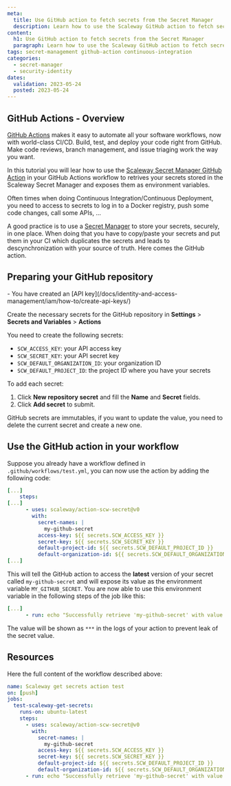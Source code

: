 ```yaml
---
meta:
  title: Use GitHub action to fetch secrets from the Secret Manager
  description: Learn how to use the Scaleway GitHub action to fetch secrets and exposes them as environment variables in your workflow
content:
  h1: Use GitHub action to fetch secrets from the Secret Manager
  paragraph: Learn how to use the Scaleway GitHub action to fetch secrets and exposes them as environment variables in your workflow
tags: secret-management github-action continuous-integration
categories:
  - secret-manager
  - security-identity
dates:
  validation: 2023-05-24
  posted: 2023-05-24
---
```


## GitHub Actions - Overview

[GitHub Actions](https://github.com/features/actions) makes it easy to automate all your software workflows, now with world-class CI/CD. Build, test, and deploy your code right from GitHub. Make code reviews, branch management, and issue triaging work the way you want.

In this tutorial you will lear how to use the [Scaleway Secret Manager GitHub Action](https://github.com/scaleway/action-scw-secret) in your GitHub Actions workflow to retrives your secrets stored in the Scaleway Secret Manager and exposes them as environment variables.

Often times when doing Continuous Integration/Continuous Deployment, you need to access to secrets to log in to a Docker registry, push some code changes, call some APIs, ...

A good practice is to use a [Secret Manager](/identity-and-access-management/secret-manager/quickstart/) to store your secrets, securely, in one place. When doing that you have to copy/paste your secrets and put them in your CI which duplicates the secrets and leads to descynchronization with your source of truth. Here comes the GitHub action.

## Preparing your GitHub repository

<Macro id="iam-requirements" />

<Message type="requirement">
  - You have created an [API key](/docs/identity-and-access-management/iam/how-to/create-api-keys/)
</Messgae>

Create the necessary secrets for the GitHub repository in **Settings** > **Secrets and Variables** > **Actions**

You need to create the following secrets:
- `SCW_ACCESS_KEY`: your API access key
- `SCW_SECRET_KEY`: your API secret key
- `SCW_DEFAULT_ORGANIZATION_ID`: your organization ID
- `SCW_DEFAULT_PROJECT_ID`: the project ID where you have your secrets

To add each secret:

1. Click **New repository secret** and fill the **Name** and **Secret** fields.
2. Click **Add secret** to submit.

GitHub secrets are immutables, if you want to update the value, you need to delete the current secret and create a new one.

<Lightbox src="repository-secrets.webp" alt="repository secrets" />

## Use the GitHub action in your workflow

Suppose you already have a workflow defined in `.github/workflows/test.yml`, you can now use the action by adding the following code:

```yaml
[...]
    steps:
[...]
      - uses: scaleway/action-scw-secret@v0
        with:
          secret-names: |
            my-github-secret
          access-key: ${{ secrets.SCW_ACCESS_KEY }}
          secret-key: ${{ secrets.SCW_SECRET_KEY }}
          default-project-id: ${{ secrets.SCW_DEFAULT_PROJECT_ID }}
          default-organization-id: ${{ secrets.SCW_DEFAULT_ORGANIZATION_ID }}
[...]
```

This will tell the GitHub action to access the **latest** version of your secret called `my-github-secret` and will expose its value as the environment variable `MY_GITHUB_SECRET`. You are now able to use this environment variable in the following steps of the job like this:

```yaml
[...]
      - run: echo "Successfully retrieve 'my-github-secret' with value $MY_GITHUB_SECRET"
```

The value will be shown as `***` in the logs of your action to prevent leak of the secret value.

## Resources

Here the full content of the workflow described above:

```yaml
name: Scaleway get secrets action test
on: [push]
jobs:
  test-scaleway-get-secrets:
    runs-on: ubuntu-latest
    steps:
      - uses: scaleway/action-scw-secret@v0
        with:
          secret-names: |
            my-github-secret
          access-key: ${{ secrets.SCW_ACCESS_KEY }}
          secret-key: ${{ secrets.SCW_SECRET_KEY }}
          default-project-id: ${{ secrets.SCW_DEFAULT_PROJECT_ID }}
          default-organization-id: ${{ secrets.SCW_DEFAULT_ORGANIZATION_ID }}
      - run: echo "Successfully retrieve 'my-github-secret' with value $MY_GITHUB_SECRET"
```

